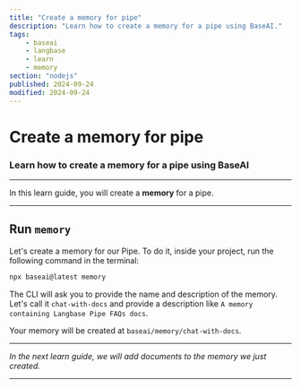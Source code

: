 ```yaml
---
title: "Create a memory for pipe"
description: "Learn how to create a memory for a pipe using BaseAI."
tags:
    - baseai
    - langbase
    - learn
    - memory
section: "nodejs"
published: 2024-09-24
modified: 2024-09-24
---
```


# Create a memory for pipe

### Learn how to create a memory for a pipe using BaseAI

---

In this learn guide, you will create a **memory** for a pipe.

---

## Run `memory`

Let's create a memory for our Pipe. To do it, inside your project, run the following command in the terminal:

```bash
npx baseai@latest memory
```

The CLI will ask you to provide the name and description of the memory. Let's call it `chat-with-docs` and provide a description like `A memory containing Langbase Pipe FAQs docs`.

Your memory will be created at `baseai/memory/chat-with-docs`.

---

_In the next learn guide, we will add documents to the memory we just created._

---
